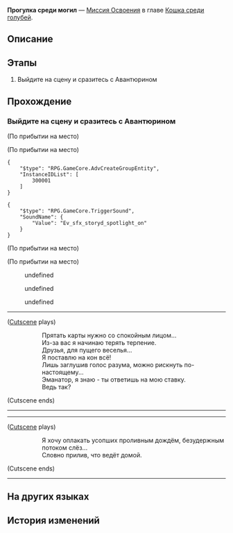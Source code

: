 {{Дополнить|Диалоги.}}
{{Миссия Инфобокс
|id              = 1032201
|Название        = 
|Изображение     = Миссия Освоения Прогулка среди могил.png
|Тип             = Миссия Освоения
|События         = 
|Глава           = Кошка среди голубей
|Условия         = 
|Персонажи       = Авантюрин; Вельт; Март 7; Первопроходец; Химеко
|СтартЛокация    = Тематический парк Студии «Часы»
|Мир             = Пенакония
|Локации         = Тематический парк Студии «Часы»
|Предыдущая      = 
|Следующая       = ???
|Награды         = Опыт Освоения*900; Звёздный нефрит*110; Путеводитель путешественника*16; Вдали от огня*1 { text = Вдали от огня }; Kakavasha (Profile Picture)*1 { text = Какавача }; "Citizen Hanunue"*1 { text = Citizen Hanunu }; Кредиты*200 000
}}
'''Прогулка среди могил''' — [[Миссия Освоения]] в главе [[Кошка среди голубей]].

==Описание==
{{Описание|<!--официальное описание из Перекрёстка судеб-->}}

==Этапы==
# Выйдите на сцену и сразитесь с Авантюрином

==Прохождение==
{{Дополнить}}


===Выйдите на сцену и сразитесь с Авантюрином===
{{Описание миссии|локация=Тематический парк Студии «Часы»|Кажется, Авантюрин давно поджидает вас на сцене Тематического парка Студии «Часы»...<br />Вместе с этим неистовым игроком устройте на Пенаконии потрясающее представление.}}
{{Диалог Начало}}
:{{tx}}
;(По прибытии на место)

;(По прибытии на место)
<!--Unknown TalkSentence: 103189001-->
<!--Unknown TalkSentence: 103189002-->
<pre>{
	"$type": "RPG.GameCore.AdvCreateGroupEntity",
	"InstanceIDList": [
		300001
	]
}</pre>
<pre>{
	"$type": "RPG.GameCore.TriggerSound",
	"SoundName": {
		"Value": "Ev_sfx_storyd_spotlight_on"
	}
}</pre>
;(По прибытии на место)

;(По прибытии на место)
<!--Unknown TalkSentence: 103180501-->
<!--Unknown TalkSentence: 103180502-->
<!--Unknown TalkSentence: 103180503-->
<!--Unknown TalkSentence: 103180504-->
:{{Диалог|Стрелка}} undefined
:{{Диалог|Стрелка}} undefined
:{{Диалог|Стрелка}} undefined
:<!--Unknown TalkSentence: 103180508-->
<!--Unknown TalkSentence: 103180509-->
<!--Unknown TalkSentence: 103180510-->
<!--Unknown TalkSentence: 103180511-->
<!--Unknown TalkSentence: 103180512-->
<!--Unknown TalkSentence: 103180513-->
<!--Unknown TalkSentence: 103180514-->
<!--Unknown TalkSentence: 103180515-->
<!--Unknown TalkSentence: 103180516-->
----
;([[#Gallery|Cutscene]] plays)
::Прятать карты нужно со спокойным лицом...
::Из-за вас я начинаю терять терпение.
::Друзья, для пущего веселья...
::Я поставлю на кон всё!
::Лишь заглушив голос разума, можно рискнуть по-настоящему...
::Эманатор, я знаю - ты ответишь на мою ставку.
::Ведь так?
;(Cutscene ends)
----
:{{tx}}
----
;([[#Gallery|Cutscene]] plays)
::Я хочу оплакать усопших проливным дождём, безудержным потоком слёз...
::Словно прилив, что ведёт домой.
;(Cutscene ends)
----
{{Диалог Конец}}

==На других языках==
{{На других языках
|en   = A Walk Among the Tombstones
|zhs  = 行过死荫之地
|zht  = 行過死蔭之地
|ja   = 墓場を往く死の影
|ko   = 무덤으로 향하다
|es   = Un paseo por el reino de la muerte
|fr   = Promenade parmi les morts
|ru   = Прогулка среди могил
|th   = ฝ่าดินแดนแห่งความตาย
|vi   = Đi Qua Vùng Đất Chết
|de   = Grabspaziergang
|id   = Melintasi Tanah Kematian
|pt   = Um Passeio Entre as Lápides
}}

==История изменений==
{{История изменений|2.7}}
